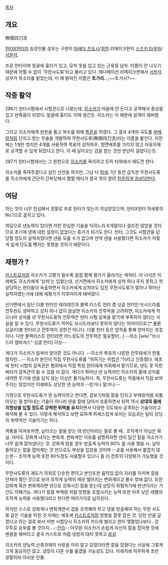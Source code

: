 
[[목차]]
== 개요 ==
無限四刀流

[[헌터X헌터]]의 등장인물.성우는 구판이 [[마에다 츠요시]]/[[최한]].리메이크판이 [[스즈키 타쿠마]]/[[서원석]].

프로 헌터이며 얼굴에 흉터가 있고, 모피 옷을 입고 있는 근육질 남자. 이름이 안 나오기 때문에 어쩔 수 없이 '무한사도류'라고 불리고 있다.
애니메이션 리메이크판에서 [[서원석]] 성우가 목소리를 맡았는데, 이 때 밝혀진 이름은 '''토가리'''...;~~토가시?~~

== 작중 활약 ==
286기 헌터시험에서 시험관으로 나왔는데, [[히소카]]가 마음에 안 든다고 공격해서 중상을 입고 반죽음이 되었다. 얼굴에 흉터도 이때 생긴듯. 히소카는 이 때문에 실격이 돼버렸다.

그리고 히소카에게 원한을 품고 복수를 위해 [[특훈]]을 하였다. 그 결과 4개의 곡도를 [[부메랑]]처럼 던지고 받는 무술을 개발하여 무한사도류(無限四刀流)라는 이름을 붙인다. 이전에는 1개만 썻지만 4개를 사용하여 목표의 상하좌우, 정면배후를 가리지 않고 자유자재로 공격할 수 있게 되었다고 한다. 이 때 날아오는 검을 받는 것만 반년이 걸렸다는듯.

287기 헌터시험에서는 그 원한으로 [[히소카]]를 죽이려고 트릭 타워에서 재도전 한다. 

히소카를 죽여주겠다고 살인 선언을 하지만, 그냥 다 [[허세]]. 1년 동안 습득한 무한사도류를 히소카에게 간단히 간파당해서 쩔쩔 메다가 결국 목이 잘려 [[허무]]하게 [[끔살]]당한다.

== 여담 ==
하는 짓이 너무 한심해서 정말로 프로 헌터가 맞는지 의심받았으며, 헌터X헌터 허세류의 No.1으로 꼽히고 있다.

여담으로 넨능력이 있다면 저런 한심한 기술을 익히느라 6개월이나 걸리진 않았을 것이므로 초기에 넨에 대한 설정이 없었다는 증거가 되기도 한다. 헌터, 그것도 시험관을 담당할 정도의 실력자였다면 넨을 모를 수가 없으며 만약 넨을 사용했다면 히소카가 저렇게 쉽게 단도를 뺏지는 못했을 것이기 때문이다.


== 재평가 ? ==
[[카스트로]]처럼 히소카가 고평가 될수록 점점 함께 평가가 올라가는 캐릭터. 이 녀석은 이래뵈도 히소카에게 '상처'는 입혔는데, 선거편에서 히소카에게 상처 하나 주지 못하고 학살당하는 헌터들이 속출하면서 히소카에게 상처라도 입힌 무한사도류가 얼마나 뛰어난 실력자였는가에 대해 재평가가 이루어지게 돼버렸다.

선거편에서 일단 더블 헌터인 테라데인과 블랙 리스트 헌터 겸 싱글 헌터인 브시드라를 전투씬도 생략하고 상처 하나 없이 끔살한 히소카의 전투력을 고려하면, 히소카에게 적으나마 상처를 낸 무한사도류의 전투력은 헌터 시험 감독을 맡기에 부족하지 않다는 사실을 알 수 있다. 무한사도류가 적어도 브시드라보다 못하지 않다는 의미이므로.[* 물론 싱글/더블 헌터라고 전투력이 강한건 아니다. 더블 헌터 등은 업적을 통해 얻어지는 호칭이다. 다만 블랙리스트 헌터라면 어느정도의 전투력은 필요할터...] --최소 [wiki:"브시드라 엠비셔스" 싱글 헌터] 이상-- 

게다가 히소카가 일부러 맞아준 것도 아니다. --히소카 특유의 나른한 전투태세가 한몫 했지만...-- 
히소카 본인이 직접 무한사도류를 "피하기는 어렵군."이라고 인증했다. 애초에 헌터 시험의 감독관은 협회에서 직접 특정 헌터에게 의뢰해서 맡기므로, 넨도 못 익힌 쩌리가 감독관이 될 수 있을 리 없다. 게다가 뛰어난 넨 능력자인 히소카의 몸에 상처를 내려면 무기에 넨을 담지 않는 이상은 불가능하다. 즉, 무한사도류는 작중에서 직접 보여주지는 않았지만 이래뵈도 상당한 넨 능력자 --믿거나 말거나.--

가정으로 무한사도류가 넨 능력이라고 한다면, 겉보기처럼 칼을 던지고 부메랑처럼 되돌아오는 걸 받아내는 기술이 아니라 넨을 칼에 담아서 조종하면서 위력 역시 '''상대의 몸에 치명상을 입힐 정도로 강력한 위력을 유지'''하면서 다양한 각도에서 공격하는 기술이라고 해석해 볼 수 있다. 이렇게 해석하고 보면 묘하게 허세스럽게 보이는 모습과는 달리 상당히 위력적인 기술이기는 하다.

계통을 따져보자면, 날라오는 칼을 받는 데 반년이라는 말로 볼 때.. 조작계가 아님은 확실. 아마도 강화계 내지는 변화계. 변화계인 이유를 설명하자면 넨이 담긴 칼을 히소카가 너무 쉽게 잡아냈다는 것. 강화계 였을 경우 방출계 능력의 80% 를 사용 했을 시. 날아들어오는 칼을 잡아채는 것 만으로도 부상을 입었을 것이며 --쿄를 사용해서 붙잡지 않는한-- 조작계 능력 또한 60%정도 사용할수 있으니 좀 더 전투의 다양화가 가능했을 것이다.

무한사도류의 궤도가 의외로 단순한 편이고 본인또한 움직임 없이 자리를 지키며 칼을 던져야 했던 것으로 보아 조작계 능력이 매우 떨어지는 변화계라고 볼수 밖에 없다. 또한 강화계 혹은 변화계라면 넨으로 강화시킨 칼을 받는데 상당히 위험하기에 반년이라는 기간도 이해가능. 게다가 칼을 부메랑 처럼 방향을 조절시키는 능력 또한 아주 낮은 레벨의 조작계 능력을 사용했다라고 한다면 여러가지로 납득된다.

하지만 스스로 강화계나 변화계면서 검을 조작해야 하고 넨을 방출해야 하는 무한 사도류 같은 기술을 익힌 것 자체는 애초에 [[카스트로]]처럼 방향을 잘못 잡은 것. 당한 만큼 갚겠다고 하는 걸로 봐서 저번 시험당시 히소카의 카드에 썰리고 한이 맺혔었나보다.. 걍 무투로 승부를 볼 것이지.. --[[안습]]-- 아무튼 히소카가 손쉽게 자신의 칼을 잡아챈 것에 멘붕을 해버리고 결국 카스트로 처럼 냉정히 대처 못하고 [[끔살]].

히소카의 넨능력 신축자재의 사랑을 미리 알고 있었더라면 칼을 잡혔다는 사실에 그렇게 크게 동요하진 않고. 냉정히 다른 수를 옮겼을 가능성도 있다. 이래저래 허무하게 초반 광탈이라 아쉬운 인물.
